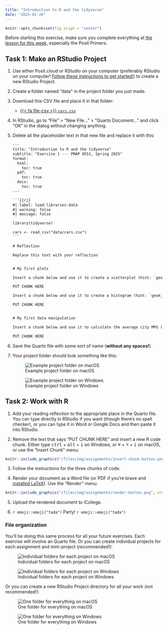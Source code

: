 ```yaml
---
title: "Introduction to R and the tidyverse"
date: "2025-01-20"
---
```


```r
knitr::opts_chunk$set(fig.align = "center")
```

::: {.callout-important}

Before starting this exercise, make sure you complete everything at [the lesson for this week](/lesson/01-lesson.qmd), especially the Posit Primers.
:::


## Task 1: Make an RStudio Project

1. Use either Posit.cloud or RStudio on your computer (preferably RStudio on your computer! [Follow these instructions to get started!](/resource/install.qmd)) to create a new RStudio Project.

2. Create a folder named "data" in the project folder you just made.

3. Download this CSV file and place it in that folder:

   - [{{< fa file-csv >}} `cars.csv`](/files/data/package_data/cars.csv)

4. In RStudio, go to "File" > "New File…" > "Quarto Document…" and click "OK" in the dialog without changing anything.

5. Delete all the placeholder text in that new file and replace it with this:

   ````default
   ---
   title: "Introduction to R and the tidyverse"
   subtitle: "Exercise 1 --- PMAP 8551, Spring 2025"
   format: 
     html:
       toc: true
     pdf:
       toc: true
     docx:
       toc: true
   ---
   
   ```{{r}}
   #| label: load-libraries-data
   #| warning: false
   #| message: false

   library(tidyverse)
   
   cars <- read_csv("data/cars.csv")
   ```
   
   # Reflection
   
   Replace this text with your reflection
   
   
   # My first plots

   Insert a chunk below and use it to create a scatterplot (hint: `geom_point()`) with diplacement (`displ`) on the x-axis, city MPG (`cty`) on the y-axis, and with the points colored by drive (`drv`).

   PUT CHUNK HERE

   Insert a chunk below and use it to create a histogram (hint: `geom_histogram()`) with highway MPG (`hwy`) on the x-axis. Do not include anything on the y-axis (`geom_histogram()` will do that automatically for you). Choose an appropriate bin width. If you're brave, facet by drive (`drv`).

   PUT CHUNK HERE


   # My first data manipulation

   Insert a chunk below and use it to calculate the average city MPG (`cty`) by class of car (`class`). This won't be a plot---it'll be a table. Hint: use a combination of `group_by()` and `summarize()`.

   PUT CHUNK HERE
   ````

6. Save the Quarto file with some sort of name (**without any spaces!**)

7. Your project folder should look something like this:

   ::: {layout="[40,-1,55]"}
   ![Example project folder on macOS](/files/img/assignments/project-structure-macos.png)

   ![Example project folder on Windows](/files/img/assignments/project-structure-windows.png)

   :::

## Task 2: Work with R

1. Add your reading reflection to the appropriate place in the Quarto file. You can type directly in RStudio if you want (though there's no spell checker), or you can type it in Word or Google Docs and then paste it into RStudio.

2. Remove the text that says "PUT CHUNK HERE" and insert a new R code chunk. Either type <kbd>ctrl</kbd> + <kbd>alt</kbd> + <kbd>i</kbd> on Windows, or <kbd>⌘</kbd> + <kbd>⌥</kbd> + <kbd>i</kbd> on macOS, or use the "Insert Chunk" menu:

```r
knitr::include_graphics("/files/img/assignments/insert-chunk-button.png", error = FALSE)
```

3. Follow the instructions for the three chunks of code.

4. Render your document as a Word file (or PDF if you're brave and [installed LaTeX](/resource/install.qmd#install-tinytex)). Use the "Render" menu:

```r
knitr::include_graphics("/files/img/assignments/render-button.png", error = FALSE)
```

5. Upload the rendered document to iCollege.

6. `r emoji::emoji("tada")` Party! `r emoji::emoji("tada")`

:::: {.callout-tip}
### File organization

You'll be doing this same process for all your future exercises. Each exercise will involve an Quarto file. Or you can create individual projects for each assignment and mini-project (recommended!):

::: {layout="[39.5,-1,60]"}

![Individual folders for each project on macOS](/files/img/reference/rproj-multiple-folders-macos.png)

![Individual folders for each project on Windows](/files/img/reference/rproj-multiple-folders-windows.png)
:::

Or you can create a new RStudio Project directory for all your work (not recommended!):

::: {layout="[53,-1,39]"}

![One folder for everything on macOS](/files/img/reference/rproj-one-folder-macos.png)

![One folder for everything on Windows](/files/img/reference/rproj-one-folder-windows.png)
:::

::::
